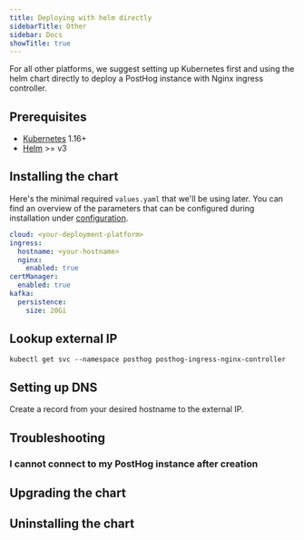 ```yaml
---
title: Deploying with helm directly
sidebarTitle: Other
sidebar: Docs
showTitle: true
---
```



For all other platforms, we suggest setting up Kubernetes first and using the helm chart directly to deploy a PostHog instance with Nginx ingress controller.

## Prerequisites
- [Kubernetes](http://kubernetes.io) 1.16+
- [Helm](https://helm.sh) >= v3


## Installing the chart

Here's the minimal required `values.yaml` that we'll be using later. You can find an overview of the parameters that can be configured during installation under [configuration](/docs/self-host/deploy/configuration).
```yaml
cloud: <your-deployment-platform>
ingress:
  hostname: <your-hostname>
  nginx:
    enabled: true
certManager:
  enabled: true
kafka:
  persistence:
    size: 20Gi
```

<InstallingSnippet />

## Lookup external IP

```console
kubectl get svc --namespace posthog posthog-ingress-nginx-controller
```

## Setting up DNS

Create a record from your desired hostname to the external IP.

## Troubleshooting
### I cannot connect to my PostHog instance after creation
<TryUnsecureSnippet />

## Upgrading the chart
<UpgradingSnippet />

## Uninstalling the chart
<UninstallingSnippet />
